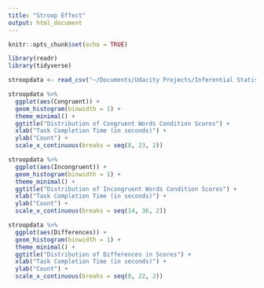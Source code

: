 ```yaml
---
title: "Stroop Effect"
output: html_document
---
```


```r
knitr::opts_chunk$set(echo = TRUE)

library(readr)
library(tidyverse)
```

```r
stroopdata <- read_csv("~/Documents/Udacity Projects/Inferential Statistics/stroopdata copy.csv")
```

```r
stroopdata %>%
  ggplot(aes(Congruent)) +
  geom_histogram(binwidth = 1) +
  theme_minimal() +
  ggtitle("Distribution of Congruent Words Condition Scores") +
  xlab("Task Completion Time (in seconds)") +
  ylab("Count") +
  scale_x_continuous(breaks = seq(8, 23, 2))
```

```r
stroopdata %>%
  ggplot(aes(Incongruent)) +
  geom_histogram(binwidth = 1) +
  theme_minimal() +
  ggtitle("Distribution of Incongruent Words Condition Scores") +
  xlab("Task Completion Time (in seconds)") +
  ylab("Count") +
  scale_x_continuous(breaks = seq(14, 36, 2))
```

```r
stroopdata %>%
  ggplot(aes(Differences)) +
  geom_histogram(binwidth = 1) +
  theme_minimal() +
  ggtitle("Distribution of Differences in Scores") +
  xlab("Task Completion Time (in seconds)") +
  ylab("Count") +
  scale_x_continuous(breaks = seq(0, 22, 2))
```

